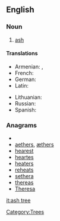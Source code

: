==English==

===Noun===
{{wikipedia}}
{{en-noun}}

# [[ash#Noun 2|ash]]

====Translations====
{{trans-top|ash}}
* Armenian: {{t-|hy|հացենի|tr=hac'eni}}, {{t-|hy|հացի|tr=hac'i}}
* French: {{t+|fr|frêne}}
* German: {{t+|de|Esche}}
* Latin: {{t-|la|fraxinus}}
{{trans-mid}}
* Lithuanian: {{t+|lt|uosis|m|xs=Lithuanian}}
* Russian: {{t|ru|ясень|m|tr=jásen'}}
* Spanish: {{t+|es|fresno}}
{{trans-bottom}}

===Anagrams===
* {{alphagram|aeehrst}}
* [[aethers#English|aethers]], [[æthers#English|æthers]]
* [[hearest#English|hearest]]
* [[heartes#English|heartes]]
* [[heaters#English|heaters]]
* [[reheats#English|reheats]]
* [[sethera#English|sethera]]
* [[thereas#English|thereas]]
* [[Theresa#English|Theresa]]

[[Category:Trees]]

[[it:ash tree]]